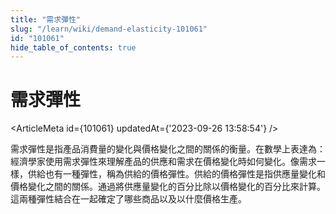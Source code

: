 ```yaml
---
title: "需求彈性"
slug: "/learn/wiki/demand-elasticity-101061"
id: "101061"
hide_table_of_contents: true
---
```



# 需求彈性

<ArticleMeta id={101061} updatedAt={'2023-09-26 13:58:54'} />
<div className='border-solid border-b border-t-0 my-4 border-[var(--ifm-color-gray-300)]' />

需求彈性是指產品消費量的變化與價格變化之間的關係的衡量。在數學上表達為：經濟學家使用需求彈性來理解產品的供應和需求在價格變化時如何變化。像需求一樣，供給也有一種彈性，稱為供給的價格彈性。供給的價格彈性是指供應量變化和價格變化之間的關係。通過將供應量變化的百分比除以價格變化的百分比來計算。這兩種彈性結合在一起確定了哪些商品以及以什麼價格生產。
